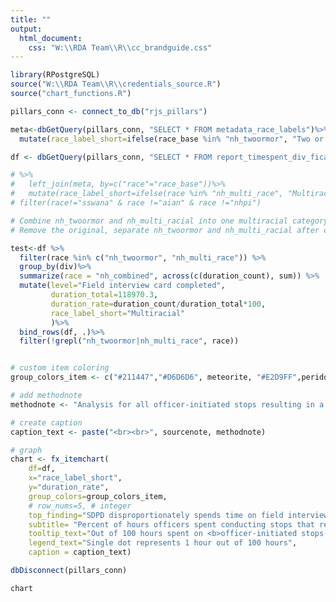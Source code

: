 ```yaml
---
title: ""
output:
  html_document:
    css: "W:\\RDA Team\\R\\cc_brandguide.css"
---
```

<!-- link to Google Font -->
<link href="https://fonts.googleapis.com/css2?family=Inter:wght@100;200;300;400;500;600;700;800;900&display=swap" rel="stylesheet">

```r

library(RPostgreSQL)
source("W:\\RDA Team\\R\\credentials_source.R")
source("chart_functions.R")

pillars_conn <- connect_to_db("rjs_pillars")

meta<-dbGetQuery(pillars_conn, "SELECT * FROM metadata_race_labels")%>%
  mutate(race_label_short=ifelse(race_base %in% "nh_twoormor", "Two or more", race_label_short))

df <- dbGetQuery(pillars_conn, "SELECT * FROM report_timespent_div_ficard_race_person") 

# %>%
#   left_join(meta, by=c("race"="race_base"))%>%
#   mutate(race_label_short=ifelse(race %in% "nh_multi_race", "Multiracial", race_label_short))%>%
# filter(race!="sswana" & race !="aian" & race !="nhpi")

# Combine nh_twoormor and nh_multi_racial into one multiracial category with a combined duration_total and duration_rate.
# Remove the original, separate nh_twoormor and nh_multi_racial after combining

test<-df %>%
  filter(race %in% c("nh_twoormor", "nh_multi_race")) %>%
  group_by(div)%>%
  summarize(race = "nh_combined", across(c(duration_count), sum)) %>%
  mutate(level="Field interview card completed",
         duration_total=118970.3,
         duration_rate=duration_count/duration_total*100,
         race_label_short="Multiracial"
         )%>%
  bind_rows(df, .)%>%
  filter(!grepl("nh_twoormor|nh_multi_race", race))


# custom item coloring
group_colors_item <- c("#211447","#D6D6D6", meteorite, "#E2D9FF",peridot, "#E7FF39", "#F0FF85", "#BDAFE9")

# add methodnote
methodnote <- "Analysis for all officer-initiated stops resulting in a field interview card only. Officers spent a total of 118,970.3 hours on officer-initiated stops that resulted in a field interview card only in 2022."

# create caption
caption_text <- paste("<br><br>", sourcenote, methodnote)

# graph
chart <- fx_itemchart(
    df=df, 
    x="race_label_short",
    y="duration_rate", 
    group_colors=group_colors_item,
    # row_nums=5, # integer
    top_finding="SDPD disproportionately spends time on field interview cards for Latinx and Black people relative to their population and other groups",
    subtitle= "Percent of hours officers spent conducting stops that resulted in a field interview card by race",
    tooltip_text="Out of 100 hours spent on <b>officer-initiated stops resulting in a field interview card</b>, SDPD spent <b>{point.duration_rate:.1f}</b> hours conducting field interviews on people perceived as <b>{point.race_label_short}</b>",
    legend_text="Single dot represents 1 hour out of 100 hours",
    caption = caption_text)    

dbDisconnect(pillars_conn)
```

```r
chart
```

<script>
  widg = document.getElementsByClassName('html-widget'); //find widgets
  for (let i = 0; i < widg.length; i++) { //loop through
    document.getElementsByClassName('highchart')[i].style.width = '100%'; //adjust width
    document.getElementsByClassName('highchart')[i].style.height = '100%'; //adjust height
  }
</script>